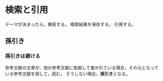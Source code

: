 # 検索と引用 {#citaion}

テーマが決まったら，検索する。
検索結果を保存する。
引用する。


## 孫引き

### 孫引きは避ける

参考文献の文章が，他の参考文献に依拠して書かれている場合，その元となっている参考文献を探して，読む。
そうしない場合，**孫引き**となる。

